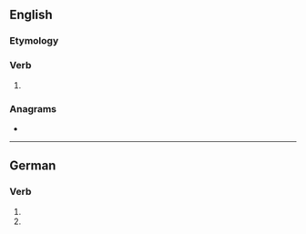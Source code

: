 ==English==

===Etymology===
{{suffix|send|est|lang=en}}

===Verb===
{{head|en|verb form}}

# {{en-archaic second-person singular of|send}}

===Anagrams===
* {{anagrams|en|densest}}

----

==German==

===Verb===
{{head|de|verb form}}

# {{de-verb form of|senden|2|s|g}}
# {{de-verb form of|senden|2|s|k1}}